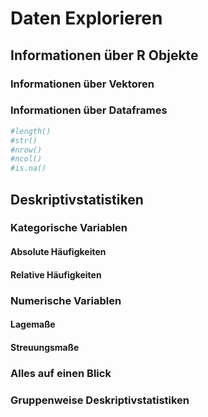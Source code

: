 # Daten Explorieren

## Informationen über R Objekte

### Informationen über Vektoren

### Informationen über Dataframes

```r
#length()
#str()
#nrow()
#ncol()
#is.na()
```

## Deskriptivstatistiken

### Kategorische Variablen

#### Absolute Häufigkeiten

#### Relative Häufigkeiten

### Numerische Variablen

#### Lagemaße

#### Streuungsmaße

### Alles auf einen Blick

### Gruppenweise Deskriptivstatistiken
